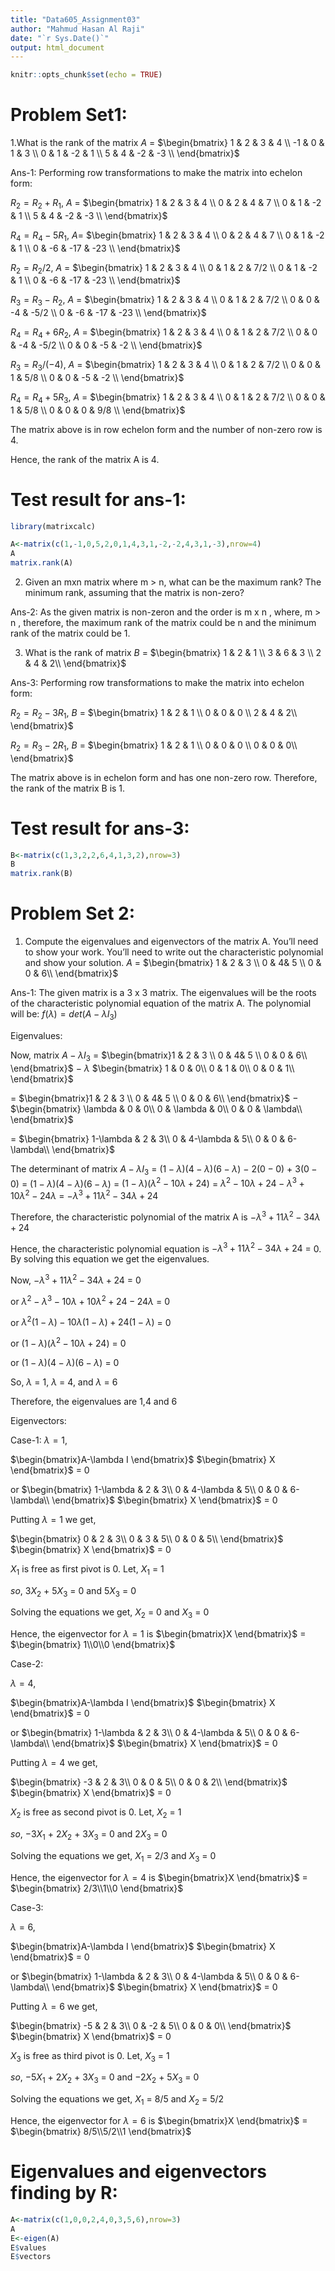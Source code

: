 ---
title: "Data605_Assignment03"
author: "Mahmud Hasan Al Raji"
date: "`r Sys.Date()`"
output: html_document
---

```{r setup, include=FALSE}
knitr::opts_chunk$set(echo = TRUE)
```


# Problem Set1:

1.What is the rank of the matrix $A$ =  $\begin{bmatrix}
                                          1 & 2 & 3 & 4 \\
                                         -1 & 0 & 1 & 3 \\
                                          0 & 1 & -2 & 1 \\
                                          5 & 4 & -2 & -3 \\
                                          \end{bmatrix}$

   

Ans-1: Performing row transformations to make the matrix into echelon form:

$R_2 = R_2 + R_1,$ $A$ = $\begin{bmatrix}
                1 & 2 & 3 & 4 \\
               0 & 2 & 4 & 7 \\
               0 & 1 & -2 & 1 \\
               5 & 4 & -2 & -3 \\
               \end{bmatrix}$ 


$R_4 = R_4 - 5R_1,$ $A$=  $\begin{bmatrix}
                1 & 2 & 3 & 4 \\
               0 & 2 & 4 & 7 \\
               0 & 1 & -2 & 1 \\
               0 & -6 & -17 & -23 \\
               \end{bmatrix}$


$R_2 = R_2/2,$  $A$ =  $\begin{bmatrix}
                1 & 2 & 3 & 4 \\
               0 & 1 & 2 & 7/2 \\
               0 & 1 & -2 & 1 \\
               0 & -6 & -17 & -23 \\
               \end{bmatrix}$

$R_3 = R_3 - R_2,$ $A$ =  $\begin{bmatrix}
                1 & 2 & 3 & 4 \\
               0 & 1 & 2 & 7/2 \\
               0 & 0 & -4 & -5/2 \\
               0 & -6 & -17 & -23 \\
               \end{bmatrix}$

$R_4 = R_4 + 6R_2,$ $A$ = $\begin{bmatrix}
               1 & 2 & 3 & 4 \\
               0 & 1 & 2 & 7/2 \\
               0 & 0 & -4 & -5/2 \\
               0 & 0 & -5 & -2 \\
               \end{bmatrix}$
               
$R_3 = R_3 / (-4),$  $A$ = $\begin{bmatrix}
               1 & 2 & 3 & 4 \\
               0 & 1 & 2 & 7/2 \\
               0 & 0 & 1 & 5/8 \\
               0 & 0 & -5 & -2 \\
               \end{bmatrix}$
               
$R_4 = R_4 + 5R_3,$  $A$ = $\begin{bmatrix}
               1 & 2 & 3 & 4 \\
               0 & 1 & 2 & 7/2 \\
               0 & 0 & 1 & 5/8 \\
               0 & 0 & 0 & 9/8 \\
               \end{bmatrix}$


The matrix above is in row echelon form and the number of non-zero row is 4. 

Hence, the rank of the matrix A is 4.

# Test result for ans-1:

```{r }
library(matrixcalc)

A<-matrix(c(1,-1,0,5,2,0,1,4,3,1,-2,-2,4,3,1,-3),nrow=4)
A
matrix.rank(A)
```

 2. Given an mxn matrix where m > n, what can be the maximum rank? The minimum rank, assuming that the matrix is non-zero?

Ans-2: As the given matrix is non-zeron and the order is m x n , where, m > n , therefore, the maximum rank of the matrix could be n and the minimum rank of the matrix could be 1. 


 3. What is the rank of matrix $B$ = $\begin{bmatrix}
                                    1 & 2 & 1 \\
                                    3 & 6 & 3 \\
                                    2 & 4 & 2\\
                                   \end{bmatrix}$ 
                                    
Ans-3: Performing row transformations to make the matrix into echelon form:

$R_2 = R_2- 3R_1,$ $B$ = $\begin{bmatrix}
                    1 & 2 & 1 \\
                    0 & 0 & 0 \\
                    2 & 4 & 2\\
                    \end{bmatrix}$

$R_2= R_3 - 2R_1,$ $B$ = $\begin{bmatrix}
                      1 & 2 & 1 \\
                      0 & 0 & 0 \\
                      0 & 0 & 0\\
                      \end{bmatrix}$ 

The matrix above is in echelon form and has one non-zero row. 
Therefore, the rank of the matrix B is 1.

# Test result for ans-3:

```{r}
B<-matrix(c(1,3,2,2,6,4,1,3,2),nrow=3)
B
matrix.rank(B)
```

# Problem Set 2: 
1. Compute the eigenvalues and eigenvectors of the matrix A. You’ll need to show your work. You’ll need to write out the characteristic polynomial and show your solution. $A$ = $\begin{bmatrix}
                                                                        1 & 2 & 3 \\
                                                                        0 &  4& 5 \\
                                                                        0 & 0 & 6\\
                                                                        \end{bmatrix}$ 

Ans-1: The given matrix is a 3 x 3 matrix. The eigenvalues will be the roots of the characteristic polynomial equation of the matrix A. The polynomial will be: $f(\lambda)=det(A-\lambda I_3)$ 

Eigenvalues:

Now, matrix $A-\lambda I_3$ = $\begin{bmatrix}1 & 2 & 3 \\ 0 &  4& 5 \\ 0 & 0 & 6\\ \end{bmatrix}$ $-$ $\lambda$ $\begin{bmatrix} 1 & 0 & 0\\ 0 & 1 & 0\\ 0 & 0 & 1\\ \end{bmatrix}$ 

= $\begin{bmatrix}1 & 2 & 3 \\ 0 &  4& 5 \\ 0 & 0 & 6\\ \end{bmatrix}$ $-$ $\begin{bmatrix} \lambda & 0 & 0\\ 0 & \lambda & 0\\ 0 & 0 & \lambda\\ \end{bmatrix}$

= $\begin{bmatrix} 1-\lambda & 2 & 3\\ 0 & 4-\lambda & 5\\ 0 & 0 & 6-\lambda\\ \end{bmatrix}$

The determinant of matrix $A-\lambda I_3$ $=$ $(1-\lambda)(4-\lambda)(6-\lambda)$ $-$ $2(0-0)$ $+$ $3(0-0)$
                                    $=$ $(1-\lambda)(4-\lambda)(6-\lambda)$
                                    $=$ $(1-\lambda)(\lambda^2-10\lambda+24)$ 
                                    $=$ $\lambda^2-10\lambda+24-\lambda^3+10\lambda^2-24\lambda$
                                    $=$ $-\lambda^3+11\lambda^2-34\lambda+24$
                                    
Therefore, the characteristic polynomial of the matrix A is $-\lambda^3+11\lambda^2-34\lambda+24$
                    
Hence, the characteristic polynomial equation is  $-\lambda^3+11\lambda^2-34\lambda+24$ $=$ $0$. By solving this equation we get the eigenvalues. 

Now, $-\lambda^3+11\lambda^2-34\lambda+24$ $=$ $0$

  or $\lambda^2-\lambda^3-10\lambda+10\lambda^2+24-24\lambda$ $=$ $0$
  
  or $\lambda^2(1-\lambda)-10\lambda(1-\lambda)+24(1-\lambda)$ $=$ $0$
  
  or $(1-\lambda)(\lambda^2-10\lambda+24)$ $=$ $0$
  
  or $(1-\lambda)(4-\lambda)(6-\lambda)$ $=$ $0$

So, $\lambda$ $=$ $1$, $\lambda$ $=$ $4$, and $\lambda$ $=$ $6$

Therefore, the eigenvalues are 1,4 and 6
                                                                   
Eigenvectors:

Case-1: 
$\lambda = 1$,

$\begin{bmatrix}A-\lambda I \end{bmatrix}$ $\begin{bmatrix} X \end{bmatrix}$ $=$ $0$ 

or $\begin{bmatrix} 1-\lambda & 2 & 3\\ 0 & 4-\lambda & 5\\ 0 & 0 & 6-\lambda\\ \end{bmatrix}$ $\begin{bmatrix} X \end{bmatrix}$ $=$ $0$

Putting $\lambda = 1$  we get,

$\begin{bmatrix} 0 & 2 & 3\\ 0 & 3 & 5\\ 0 & 0 & 5\\ \end{bmatrix}$ $\begin{bmatrix} X \end{bmatrix}$ $=$ $0$
                                                                        
$X_1$ is free as first pivot is 0. Let, $X_1$ $=$ $1$

$so$, $3X_2$ $+$ $5X_3$ $=$ $0$
   and $5X_3$ $=$ $0$ 
   
Solving the equations we get, $X_2$ $=$ $0$ and $X_3$ $=$ $0$

Hence, the eigenvector for $\lambda = 1$ is $\begin{bmatrix}X \end{bmatrix}$ $=$ $\begin{bmatrix} 1\\0\\0 \end{bmatrix}$                                                                
                                                                       

Case-2: 

$\lambda = 4$,

$\begin{bmatrix}A-\lambda I \end{bmatrix}$ $\begin{bmatrix} X \end{bmatrix}$ $=$ $0$ 

or $\begin{bmatrix} 1-\lambda & 2 & 3\\ 0 & 4-\lambda & 5\\ 0 & 0 & 6-\lambda\\ \end{bmatrix}$ $\begin{bmatrix} X \end{bmatrix}$ $=$ $0$

Putting $\lambda = 4$  we get,

$\begin{bmatrix} -3 & 2 & 3\\ 0 & 0 & 5\\ 0 & 0 & 2\\ \end{bmatrix}$ $\begin{bmatrix} X \end{bmatrix}$ $=$ $0$
                                                                        
$X_2$ is free as second pivot is 0. Let, $X_2$ $=$ $1$

$so$, $-3X_1$ $+$ $2X_2$ $+$ $3X_3$ $=$ $0$
   and $2X_3$ $=$ $0$ 
   
Solving the equations we get, $X_1$ $=$ $2/3$ and $X_3$ $=$ $0$

Hence, the eigenvector for $\lambda = 4$ is $\begin{bmatrix}X \end{bmatrix}$ $=$ $\begin{bmatrix} 2/3\\1\\0 \end{bmatrix}$ 


Case-3: 

$\lambda = 6$,

$\begin{bmatrix}A-\lambda I \end{bmatrix}$ $\begin{bmatrix} X \end{bmatrix}$ $=$ $0$ 

or $\begin{bmatrix} 1-\lambda & 2 & 3\\ 0 & 4-\lambda & 5\\ 0 & 0 & 6-\lambda\\ \end{bmatrix}$ $\begin{bmatrix} X \end{bmatrix}$ $=$ $0$

Putting $\lambda = 6$  we get,

$\begin{bmatrix} -5 & 2 & 3\\ 0 & -2 & 5\\ 0 & 0 & 0\\ \end{bmatrix}$ $\begin{bmatrix} X \end{bmatrix}$ $=$ $0$
                                                                        
$X_3$ is free as third pivot is 0. Let, $X_3$ $=$ $1$

$so$, $-5X_1$ $+$ $2X_2$ $+$ $3X_3$ $=$ $0$
   and $-2X_2$ $+$ $5X_3$ $=$ $0$ 
   
Solving the equations we get, $X_1$ $=$ $8/5$ and $X_2$ $=$ $5/2$

Hence, the eigenvector for $\lambda = 6$ is $\begin{bmatrix}X \end{bmatrix}$ $=$ $\begin{bmatrix} 8/5\\5/2\\1 \end{bmatrix}$ 

# Eigenvalues and eigenvectors finding by R:

```{r }
A<-matrix(c(1,0,0,2,4,0,3,5,6),nrow=3)
A
E<-eigen(A)
E$values
E$vectors
```







